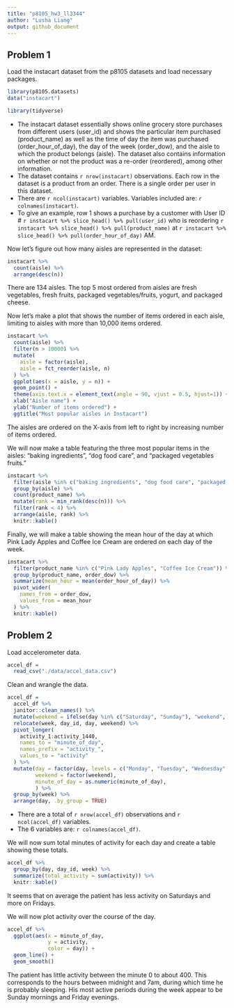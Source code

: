 ```yaml
---
title: "p8105_hw3_ll3344"
author: "Lusha Liang"
output: github_document
---
```


## Problem 1

Load the instacart dataset from the p8105 datasets and load necessary packages.
```r
library(p8105.datasets)
data("instacart")

library(tidyverse)
```

* The instacart dataset essentially shows online grocery store purchases from different users (user_id) and shows the particular item purchased (product_name) as well as the time of day the item was purchased (order_hour_of_day), the day of the week (order_dow), and the aisle to which the product belongs (aisle). The dataset also contains information on whether or not the product was a re-order (reordered), among other information.
* The dataset contains `r nrow(instacart)` observations. Each row in the dataset is a product from an order. There is a single order per user in this dataset.
* There are `r ncol(instacart)` variables. Variables included are: `r colnames(instacart)`. 
* To give an example, row 1 shows a purchase by a customer with User ID # `r instacart %>% slice_head() %>% pull(user_id)` who is reordering `r instacart %>% slice_head() %>% pull(product_name)` at `r instacart %>% slice_head() %>% pull(order_hour_of_day)` AM. 

Now let's figure out how many aisles are represented in the dataset:
```r
instacart %>%
  count(aisle) %>%
  arrange(desc(n))
```
There are 134 aisles. The top 5 most ordered from aisles are fresh vegetables, fresh fruits, packaged vegetables/fruits, yogurt, and packaged cheese.

Now let's make a plot that shows the number of items ordered in each aisle, limiting to aisles with more than 10,000 items ordered. 
```r
instacart %>%
  count(aisle) %>%
  filter(n > 10000) %>%
  mutate(
    aisle = factor(aisle),
    aisle = fct_reorder(aisle, n)
  ) %>%
  ggplot(aes(x = aisle, y = n)) + 
  geom_point() +
  theme(axis.text.x = element_text(angle = 90, vjust = 0.5, hjust=1)) +
  xlab("Aisle name") + 
  ylab("Number of items ordered") +
  ggtitle("Most popular aisles in Instacart")
```
The aisles are ordered on the X-axis from left to right by increasing number of items ordered.

We will now make a table featuring the three most popular items in the aisles: "baking ingredients", "dog food care", and "packaged vegetables fruits."
```r
instacart %>%
  filter(aisle %in% c("baking ingredients", "dog food care", "packaged vegetables fruits")) %>% 
  group_by(aisle) %>%
  count(product_name) %>%
  mutate(rank = min_rank(desc(n))) %>%
  filter(rank < 4) %>%
  arrange(aisle, rank) %>%
  knitr::kable()
```

Finally, we will make a table showing the mean hour of the day at which Pink Lady Apples and Coffee Ice Cream are ordered on each day of the week.
```r
instacart %>% 
  filter(product_name %in% c("Pink Lady Apples", "Coffee Ice Cream")) %>%
  group_by(product_name, order_dow) %>%
  summarize(mean_hour = mean(order_hour_of_day)) %>%
  pivot_wider(
    names_from = order_dow,
    values_from = mean_hour
  ) %>%
  knitr::kable()
```

## Problem 2

Load accelerometer data.
```r
accel_df = 
  read_csv("./data/accel_data.csv") 
```

Clean and wrangle the data. 
```r
accel_df = 
  accel_df %>%
  janitor::clean_names() %>%
  mutate(weekend = ifelse(day %in% c("Saturday", "Sunday"), "weekend", "weekday")) %>%
  relocate(week, day_id, day, weekend) %>%
  pivot_longer(
    activity_1:activity_1440,
    names_to = "minute_of_day",
    names_prefix = "activity_",
    values_to = "activity"
  ) %>%
  mutate(day = factor(day, levels = c("Monday", "Tuesday", "Wednesday", "Thursday", "Friday", "Saturday", "Sunday")),
         weekend = factor(weekend),
         minute_of_day = as.numeric(minute_of_day),
         ) %>%
  group_by(week) %>%
  arrange(day, .by_group = TRUE)
```

* There are a total of `r nrow(accel_df)` observations and `r ncol(accel_df)` variables. 
* The 6 variables are: `r colnames(accel_df)`.

We will now sum total minutes of activity for each day and create a table showing these totals. 
```r
accel_df %>%
  group_by(day, day_id, week) %>%
  summarize(total_activity = sum(activity)) %>%
  knitr::kable()
```
It seems that on average the patient has less activity on Saturdays and more on Fridays.

We will now plot activity over the course of the day. 
```r
accel_df %>%
  ggplot(aes(x = minute_of_day,
             y = activity,
             color = day)) +
  geom_line() +
  geom_smooth()
```
The patient has little activity between the minute 0 to about 400. This corresponds to the hours between midnight and 7am, during which time he is probably sleeping. His most active periods during the week appear to be Sunday mornings and Friday evenings. 


